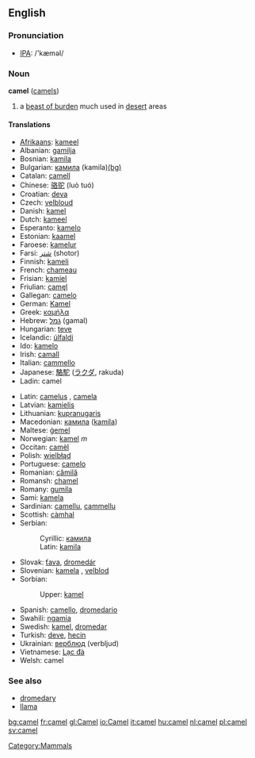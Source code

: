 ==English==
=== Pronunciation ===
*[[w:IPA|IPA]]: /'kæməl/

=== Noun ===
'''camel''' ([[camels]])

# a [[beast of burden]] much used in [[desert]] areas

==== Translations ====
{{top}}
*[[Afrikaans]]: [[kameel]]
*Albanian: [[gamilja]]
*Bosnian: [[kamila#Bosnian|kamila]] {{f}}
*Bulgarian: [[камила]] (kamila)[[:bg:камила|(bg)]]
*Catalan: [[camell]]
*Chinese: [[骆驼]] (luò tuó)
*Croatian: [[deva]]
*Czech: [[velbloud]]
*Danish: [[kamel]]
*Dutch: [[kameel]] {{m}}
*Esperanto: [[kamelo]]
*Estonian: [[kaamel]]
*Faroese: [[kamelur]]
*Farsi: [[شتر]] (shotor)
*Finnish: [[kameli]]
*French: [[chameau]] {{m}}
*Frisian: [[kamiel]]
*Friulian: [[camęl]]
*Gallegan: [[camelo]]
*German: [[Kamel]] {{n}}
*Greek: [[καμήλα]]
*Hebrew: [[גמל]] (gamal)
*Hungarian: [[teve]]
*Icelandic: [[úlfaldi]]
*Ido: [[kamelo]]
*Irish: [[camall]]
*Italian: [[cammello]] {{m}}
*Japanese: [[駱駝]] ([[ラクダ]], rakuda)
*Ladin: camel
{{mid}}
*Latin: [[camelus]] {{m}}, [[camela]] {{f}}
*Latvian: [[kamielis]]
*Lithuanian: [[kupranugaris]]
*Macedonian: [[камила]] ([[kamila]])
*Maltese: [[ġemel]]
*Norwegian: [[kamel]] ''m''
*Occitan: [[camèl]]
*Polish: [[wielbłąd]] {{m}}
*Portuguese: [[camelo]]
*Romanian: [[cămilă]]
*Romansh: [[chamel]]
*Romany: [[gumila]] {{f}}
*Sami: [[kamela]]
*Sardinian: [[camellu]], [[cammellu]]
*Scottish: [[càmhal]]
*Serbian:
*:Cyrillic: [[камила#Serbian|камила]] {{f}}
*:Latin: [[kamila#Serbian|kamila]] {{f}}
*Slovak: [[ťava]], [[dromedár]]
*Slovenian: [[kamela]] {{f}}, [[velblod]] {{m}}
*Sorbian:
*:Upper: [[kamel]]
*Spanish: [[camello]], [[dromedario]]
*Swahili: [[ngamia]]
*Swedish: [[kamel]], [[dromedar]]
*Turkish: [[deve]], [[hecin]]
*Ukrainian: [[верблюд]] (verbljud)
*Vietnamese: [[Lạc đà]]
*Welsh: camel
{{bottom}}

===See also===
*[[dromedary]]
*[[llama]]

[[Category:Mammals]]

[[bg:camel]]
[[fr:camel]]
[[gl:Camel]]
[[io:Camel]]
[[it:camel]]
[[hu:camel]]
[[nl:camel]]
[[pl:camel]]
[[sv:camel]]
